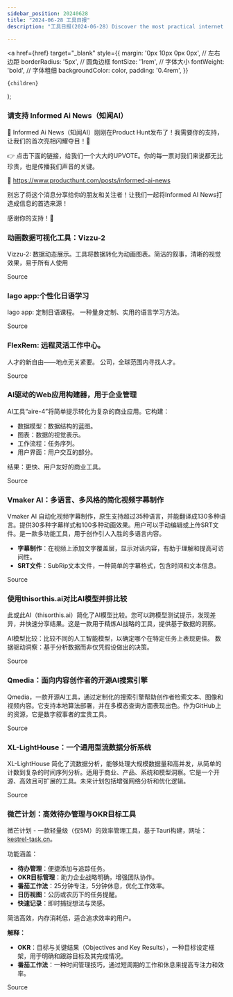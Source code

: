 ```yaml
---
sidebar_position: 20240628
title: "2024-06-28 工具日报"
description: "工具日报(2024-06-28) Discover the most practical internet software, AI tools, and products of 2024 through the Tools Daily!"

---
```



  <a
    href={href}
    target="_blank"
    style={{
      margin: '0px 10px 0px 0px', // 左右边距
      borderRadius: '5px', // 圆角边框
      fontSize: '1rem', // 字体大小
      fontWeight: 'bold', // 字体粗细
      backgroundColor: color,
      padding: '0.4rem',
    }}
  >
    {children}
  </a>
);


### 请支持 Informed Ai News（知闻AI）

🚀 Informed Ai News（知闻AI）刚刚在Product Hunt发布了！我需要你的支持，让我们的首次亮相闪耀夺目！🌟

👉 点击下面的链接，给我们一个大大的UPVOTE。你的每一票对我们来说都无比珍贵，也是传播我们声音的关键。

🔗 https://www.producthunt.com/posts/informed-ai-news

别忘了将这个消息分享给你的朋友和关注者！让我们一起将Informed AI News打造成信息的首选来源！

感谢你的支持！💙

### 动画数据可视化工具：Vizzu-2

Vizzu-2: 数据动态展示。工具将数据转化为动画图表。简洁的叙事，清晰的视觉效果，易于所有人使用

<Link href="https://www.producthunt.com/posts/vizzu-2" color="#B0C4DE">Source</Link>

### Iago app:个性化日语学习

Iago app: 定制日语课程。
一种量身定制、实用的语言学习方法。

<Link href="https://www.producthunt.com/posts/iago-2" color="#B0C4DE">Source</Link>

### FlexRem: 远程灵活工作中心。

人才的新自由——地点无关紧要。
公司，全球范围内寻找人才。

<Link href="https://www.producthunt.com/posts/flexrem-2-0-jobs" color="#B0C4DE">Source</Link>

### AI驱动的Web应用构建器，用于企业管理

AI工具“aire-4”将简单提示转化为复杂的商业应用。它构建：

- 数据模型：数据结构的蓝图。
- 图表：数据的视觉表示。
- 工作流程：任务序列。
- 用户界面：用户交互的部分。

结果：更快、用户友好的商业工具。

<Link href="https://www.producthunt.com/posts/aire-4" color="#B0C4DE">Source</Link>

### Vmaker AI：多语言、多风格的简化视频字幕制作

Vmaker AI 自动化视频字幕制作，原生支持超过35种语言，并能翻译成130多种语言。提供30多种字幕样式和100多种动画效果。用户可以手动编辑或上传SRT文件。是一款多功能工具，用于创作引人入胜的多语言内容。

* **字幕制作**：在视频上添加文字覆盖层，显示对话内容，有助于理解和提高可访问性。
* **SRT文件**：SubRip文本文件，一种简单的字幕格式，包含时间和文本信息。

<Link href="https://www.producthunt.com/posts/animated-auto-subtitles-by-vmaker-ai" color="#B0C4DE">Source</Link>

### 使用thisorthis.ai对比AI模型并排比较

此或此AI（thisorthis.ai）简化了AI模型比较。您可以跨模型测试提示，发现差异，并快速分享结果。这是一款用于精炼AI战略的工具，提供基于数据的洞察。

AI模型比较：比较不同的人工智能模型，以确定哪个在特定任务上表现更佳。
数据驱动洞察：基于分析数据而非仅凭假设做出的决策。

<Link href="https://www.producthunt.com/posts/thisorthis-ai" color="#B0C4DE">Source</Link>

### Qmedia：面向内容创作者的开源AI搜索引擎

Qmedia，一款开源AI工具，通过定制化的搜索引擎帮助创作者检索文本、图像和视频内容。它支持本地算法部署，并在多模态查询方面表现出色。作为GitHub上的资源，它是数字叙事者的宝贵工具。

<Link href="https://github.com/ruanyf/weekly/issues/4723" color="#B0C4DE">Source</Link>

### XL-LightHouse：一个通用型流数据分析系统

XL-LightHouse 简化了流数据分析，能够处理大规模数据量和高并发，从简单的计数到复杂的时间序列分析。适用于商业、产品、系统和模型洞察。它是一个开源、高效且可扩展的工具。未来计划包括增强网络分析和优化逻辑。

<Link href="https://github.com/ruanyf/weekly/issues/4727" color="#B0C4DE">Source</Link>

### 微芒计划：高效待办管理与OKR目标工具

微芒计划 - 一款轻量级（仅5M）的效率管理工具，基于Tauri构建，网址：[kestrel-task.cn](https://kestrel-task.cn)。

功能涵盖：
- **待办管理**：便捷添加与追踪任务。
- **OKR目标管理**：助力企业战略明确，增强团队协作。
- **番茄工作法**：25分钟专注，5分钟休息，优化工作效率。
- **日历视图**：公历或农历下的任务提醒。
- **快速记录**：即时捕捉想法与灵感。

简洁高效，内存消耗低，适合追求效率的用户。

**解释：**
- **OKR**：目标与关键结果（Objectives and Key Results），一种目标设定框架，用于明确和跟踪目标及其完成情况。
- **番茄工作法**：一种时间管理技巧，通过短周期的工作和休息来提高专注力和效率。

<Link href="https://github.com/ruanyf/weekly/issues/4724" color="#B0C4DE">Source</Link>

